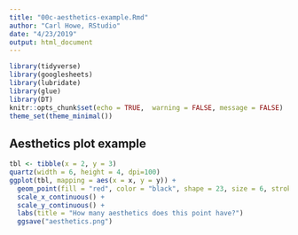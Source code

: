 ```yaml
---
title: "00c-aesthetics-example.Rmd"
author: "Carl Howe, RStudio"
date: "4/23/2019"
output: html_document
---
```


```r
library(tidyverse)
library(googlesheets)
library(lubridate)
library(glue)
library(DT)
knitr::opts_chunk$set(echo = TRUE,  warning = FALSE, message = FALSE)
theme_set(theme_minimal())
```

## Aesthetics plot example

```r

tbl <- tibble(x = 2, y = 3)
quartz(width = 6, height = 4, dpi=100)
ggplot(tbl, mapping = aes(x = x, y = y)) +
  geom_point(fill = "red", color = "black", shape = 23, size = 6, stroke = 2) + 
  scale_x_continuous() +
  scale_y_continuous() +
  labs(title = "How many aesthetics does this point have?")
  ggsave("aesthetics.png")
```
